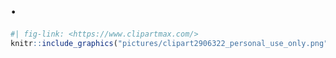 # . {.unnumbered}

```r
#| fig-link: <https://www.clipartmax.com/>
knitr::include_graphics("pictures/clipart2906322_personal_use_only.png")
```
